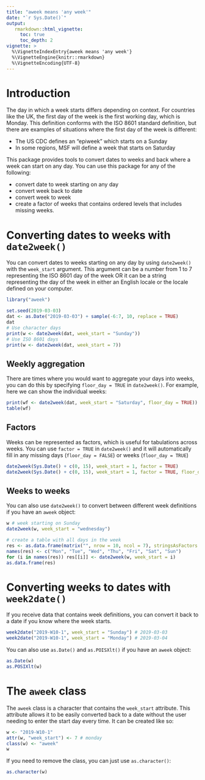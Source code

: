 ```yaml
---
title: "aweek means 'any week'"
date: "`r Sys.Date()`"
output:
   rmarkdown::html_vignette:
     toc: true
     toc_depth: 2
vignette: >
  %\VignetteIndexEntry{aweek means 'any week'}
  %\VignetteEngine{knitr::rmarkdown}
  %\VignetteEncoding{UTF-8}
---
```


Introduction
============

The day in which a week starts differs depending on context. For countries like
the UK, the first day of the week is the first working day, which is Monday.
This definition conforms with the ISO 8601 standard definition, but there are
examples of situations where the first day of the week is different:

 - The US CDC defines an "epiweek" which starts on a Sunday
 - In some regions, MSF will define a week that starts on Saturday

This package provides tools to convert dates to weeks and back where a week can
start on any day. You can use this package for any of the following:

 - convert date to week starting on any day
 - convert week back to date
 - convert week to week
 - create a factor of weeks that contains ordered levels that includes missing
   weeks. 

Converting dates to weeks with `date2week()`
==========================================

You can convert dates to weeks starting on any day by using `date2week()` with
the `week_start` argument. This argument can be a number from 1 to 7 representing
the ISO 8601 day of the week OR it can be a string representing the day of the
week in either an English locale or the locale defined on your computer.

```r
library("aweek")

set.seed(2019-03-03)
dat <- as.Date("2019-03-03") + sample(-6:7, 10, replace = TRUE)
dat
# Use character days
print(w <- date2week(dat, week_start = "Sunday"))
# Use ISO 8601 days
print(w <- date2week(dat, week_start = 7))
```

Weekly aggregation 
------------------

There are times where you would want to aggregate your days into weeks, you can
do this by specifying `floor_day = TRUE` in `date2week()`. For example, here we
can show the individual weeks:

```r
print(wf <- date2week(dat, week_start = "Saturday", floor_day = TRUE))
table(wf)
```

Factors
-------

Weeks can be represented as factors, which is useful for tabulations across
weeks. You can use `factor = TRUE` in `date2week()` and it will automatically
fill in any missing days (`floor_day = FALSE`) or weeks (`floor_day = TRUE`)

```r
date2week(Sys.Date() + c(0, 15), week_start = 1, factor = TRUE)
date2week(Sys.Date() + c(0, 15), week_start = 1, factor = TRUE, floor_day = TRUE)
```


Weeks to weeks
--------------

You can also use `date2week()` to convert between different week definitions if
you have an `aweek` object:


```r
w # week starting on Sunday
date2week(w, week_start = "wednesday")

# create a table with all days in the week
res <- as.data.frame(matrix("", nrow = 10, ncol = 7), stringsAsFactors = FALSE)
names(res) <- c("Mon", "Tue", "Wed", "Thu", "Fri", "Sat", "Sun")
for (i in names(res)) res[[i]] <- date2week(w, week_start = i)
as.data.frame(res)
```


Converting weeks to dates with `week2date()`
==========================================

If you receive data that contains week definitions, you can convert it back to 
a date if you know where the week starts.

```r
week2date("2019-W10-1", week_start = "Sunday") # 2019-03-03
week2date("2019-W10-1", week_start = "Monday") # 2019-03-04
```

You can also use `as.Date()` and `as.POISXlt()` if you have an `aweek` object:

```r
as.Date(w)
as.POSIXlt(w)
```


The `aweek` class 
===============

The `aweek` class is a character that contains the `week_start` attribute. This
attribute allows it to be easily converted back to a date without the user
needing to enter the start day every time. It can be created like so:

```r
w <- "2019-W10-1"
attr(w, "week_start") <- 7 # monday
class(w) <- "aweek"
w
```

If you need to remove the class, you can just use `as.character()`:

```r
as.character(w)
```

